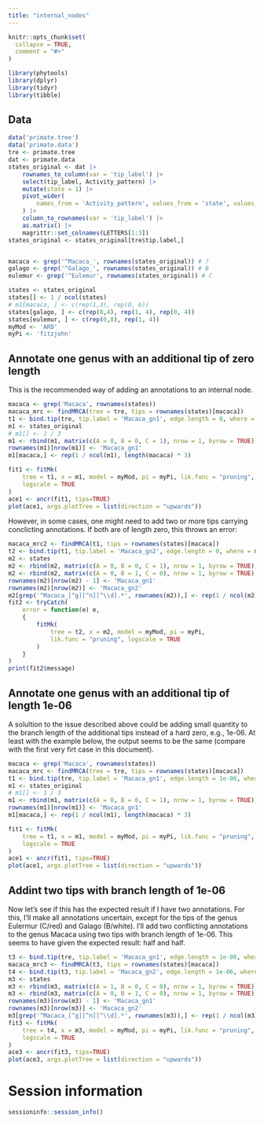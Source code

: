 ```yaml
---
title: "internal_nodes"
---
```


```r
knitr::opts_chunk$set(
  collapse = TRUE,
  comment = "#>"
)
```

```r
library(phytools)
library(dplyr)
library(tidyr)
library(tibble)
```

## Data

```r
data('primate.tree')
data('primate.data')
tre <- primate.tree
dat <- primate.data
states_original <- dat |> 
    rownames_to_column(var = 'tip_label') |> 
    select(tip_label, Activity_pattern) |> 
    mutate(state = 1) |> 
    pivot_wider(
        names_from = 'Activity_pattern', values_from = 'state', values_fill = 0
    ) |> 
    column_to_rownames(var = 'tip_label') |> 
    as.matrix() |> 
    magrittr::set_colnames(LETTERS[1:3])
states_original <- states_original[tre$tip.label,]


macaca <- grep('^Macaca_', rownames(states_original)) # ?
galago <- grep('^Galago_', rownames(states_original)) # B
eulemur <- grep('^Eulemur', rownames(states_original)) # C

states <- states_original
states[] <- 1 / ncol(states)
# m1[macaca, ] <- c(rep(1,3), rep(0, 6))
states[galago, ] <- c(rep(0,4), rep(1, 4), rep(0, 4))
states[eulemur, ] <- c(rep(0,8), rep(1, 4))
myMod <- 'ARD'
myPi <- 'fitzjohn'
```


## Annotate one genus with an additional tip of zero length

This is the recommended way of adding an annotations to an internal node.

```r
macaca <- grep('Macaca', rownames(states))
macaca_mrc <- findMRCA(tree = tre, tips = rownames(states)[macaca])
t1 <- bind.tip(tre, tip.label = 'Macaca_gn1', edge.length = 0, where = macaca_mrc)
m1 <- states_original
# m1[] <- 1 / 3
m1 <- rbind(m1, matrix(c(A = 0, B = 0, C = 1), nrow = 1, byrow = TRUE))
rownames(m1)[nrow(m1)] <- 'Macaca_gn1'
m1[macaca,] <- rep(1 / ncol(m1), length(macaca) * 3)

fit1 <- fitMk(
    tree = t1, x = m1, model = myMod, pi = myPi, lik.func = "pruning",
    logscale = TRUE
)
ace1 <- ancr(fit1, tips=TRUE)
plot(ace1, args.plotTree = list(direction = "upwards"))
```

However, in some cases, one might need to add two or more tips carrying
conclicting annotations. If both are of length zero, this throws an error:

```r
macaca_mrc2 <- findMRCA(t1, tips = rownames(states)[macaca])
t2 <- bind.tip(t1, tip.label = 'Macaca_gn2', edge.length = 0, where = macaca_mrc2)
m2 <- states
m2 <- rbind(m2, matrix(c(A = 0, B = 0, C = 1), nrow = 1, byrow = TRUE))
m2 <- rbind(m2, matrix(c(A = 0, B = 1, C = 0), nrow = 1, byrow = TRUE))
rownames(m2)[nrow(m2) - 1] <- 'Macaca_gn1'
rownames(m2)[nrow(m2)] <- 'Macaca_gn2'
m2[grep('^Macaca_[^g][^n][^\\d].*', rownames(m2)),] <- rep(1 / ncol(m2), length(macaca) * 3)
fit2 <- tryCatch(
    error = function(e) e, 
    {
        fitMk(
            tree = t2, x = m2, model = myMod, pi = myPi,
            lik.func = "pruning", logscale = TRUE
        )
    }
)
print(fit2$message)
```

## Annotate one genus with an additional tip of length 1e-06

A solultion to the issue described above could be adding small quantity to the
branch length of the additional tips instead of a hard zero, e.g., 1e-06. At
least with the example below, the output seems to be the same (compare with
the first very firt case in this document).

```r
macaca <- grep('Macaca', rownames(states))
macaca_mrc <- findMRCA(tree = tre, tips = rownames(states)[macaca])
t1 <- bind.tip(tre, tip.label = 'Macaca_gn1', edge.length = 1e-06, where = macaca_mrc)
m1 <- states_original
# m1[] <- 1 / 3
m1 <- rbind(m1, matrix(c(A = 0, B = 0, C = 1), nrow = 1, byrow = TRUE))
rownames(m1)[nrow(m1)] <- 'Macaca_gn1'
m1[macaca,] <- rep(1 / ncol(m1), length(macaca) * 3)

fit1 <- fitMk(
    tree = t1, x = m1, model = myMod, pi = myPi, lik.func = "pruning",
    logscale = TRUE
)
ace1 <- ancr(fit1, tips=TRUE)
plot(ace1, args.plotTree = list(direction = "upwards"))
```

## Addint two tips with branch length of 1e-06

Now let's see if this has the expected result if I have two annotations.
For this, I'll make all annotations uncertain, except for the tips of the genus 
Eulermur (C/red) and Galago (B/white). I'll add two conflicting annotations
to the genus Macaca using two tips with branch length of 1e-06.
This seems to have given the expected result: half and half.

```r
t3 <- bind.tip(tre, tip.label = 'Macaca_gn1', edge.length = 1e-06, where = macaca_mrc)
macaca_mrc3 <- findMRCA(t3, tips = rownames(states)[macaca])
t4 <- bind.tip(t3, tip.label = 'Macaca_gn2', edge.length = 1e-06, where = macaca_mrc3)
m3 <- states
m3 <- rbind(m3, matrix(c(A = 1, B = 0, C = 0), nrow = 1, byrow = TRUE))
m3 <- rbind(m3, matrix(c(A = 0, B = 1, C = 0), nrow = 1, byrow = TRUE))
rownames(m3)[nrow(m3) - 1] <- 'Macaca_gn1'
rownames(m3)[nrow(m3)] <- 'Macaca_gn2'
m3[grep('^Macaca_[^g][^n][^\\d].*', rownames(m3)),] <- rep(1 / ncol(m3), length(macaca) * 3)
fit3 <- fitMk(
    tree = t4, x = m3, model = myMod, pi = myPi, lik.func = "pruning",
    logscale = TRUE
)
ace3 <- ancr(fit3, tips=TRUE)
plot(ace3, args.plotTree = list(direction = "upwards"))
```

# Session information

```r
sessioninfo::session_info()
```
